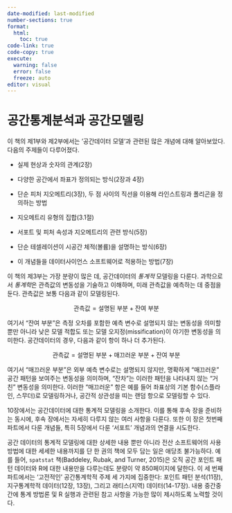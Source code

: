 ```yaml
---
date-modified: last-modified
number-sections: true
format: 
  html: 
    toc: true
code-link: true
code-copy: true
execute: 
  warning: false
  error: false
  freeze: auto
editor: visual
---
```


# 공간통계분석과 공간모델링

이 책의 제1부와 제2부에서는 '공간데이터 모델'과 관련된 많은 개념에 대해 알아보았다. 다음의 주제들이 다루어졌다.

-   실제 현상과 숫자의 관계(2장)

-   다양한 공간에서 좌표가 정의되는 방식(2장과 4장)

-   단순 피처 지오메트리(3장), 두 점 사이의 직선을 이용해 라인스트링과 폴리곤을 정의하는 방법

-   지오메트리 유형의 집합(3.1절)

-   서포트 및 피처 속성과 지오메트리의 관련 방식(5장)

-   단순 테셀레이션이 시공간 체적(볼륨)을 설명하는 방식(6장)

-   이 개념들을 데이터사이언스 소프트웨어로 적용하는 방법(7장)

이 책의 제3부는 가장 분량이 많은 데, 공간데이터의 *통계적* 모델링을 다룬다. 과학으로서 *통계학*은 관측값의 변동성을 기술하고 이해하며, 미래 관측값을 예측하는 데 중점을 둔다. 관측값은 보통 다음과 같이 모델링된다.

$$
\text{관측값}=\text{설명된 부분}+\text{잔여 부분}
$$

여기서 "잔여 부분"은 측정 오차를 포함한 예측 변수로 설명되지 않는 변동성을 의미할 뿐만 아니라 낮은 모델 적합도 또는 모델 오지정(missification)이 야기한 변동성을 의미한다. 공간데이터의 경우, 다음과 같이 항이 하나 더 추가된다.

$$
\text{관측값}=\text{설명된 부분}+\text{매끄러운 부분}+\text{잔여 부분}
$$

여기서 "매끄러운 부분"은 외부 예측 변수로는 설명되지 않지만, 명확하게 "매끄러운" 공간 패턴을 보여주는 변동성을 의미하며, "잔차"는 이러한 패턴을 나타내지 않는 "거친" 변동성을 의미한다. 이러한 "매끄러운" 항은 예를 들어 좌표상의 기본 함수(스플라인, 스무더)로 모델링하거나, 공간적 상관성을 띠는 랜덤 항으로 모델링할 수 있다.

10장에서는 공간데이터에 대한 통계적 모델링을 소개한다. 이를 통해 후속 장을 준비하는 동시에, 후속 장에서는 자세히 다루지 않는 여러 사항을 다룬다. 또한 이 장은 첫번째 파트에서 다룬 개념들, 특히 5장에서 다룬 '서포트' 개념과의 연결을 시도한다.

공간 데이터의 통계적 모델링에 대한 상세한 내용 뿐만 아니라 전산 소프트웨어의 사용 방법에 대한 세세한 내용까지를 단 한 권의 책에 모두 담는 일은 애당초 불가능하다. 예를 들어, `spatstat` 책(Baddeley, Rubak, and Turner, 2015)은 오직 공간 포인트 패턴 데이터와 R에 대한 내용만을 다루는데도 분량이 약 850페이지에 달한다. 이 세 번째 파트에서는 '고전적인' 공간통계학적 주제 세 가지에 집중한다: 포인트 패턴 분석(11장), 지구통계학적 데이터(12장, 13장), 그리고 래티스(지역) 데이터(14-17장). 내용 중간중간에 통계 방법론 및 R 실행과 관련된 참고 사항을 가능한 많이 제시하도록 노력할 것이다.
